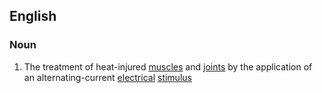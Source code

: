 ==English==

===Noun===
{{en-noun|sg=[[interferential]] [[stimulation]]|-}}

#{{medicine}} The treatment of heat-injured [[muscle]]s and [[joint]]s by the application of an alternating-current [[electrical]] [[stimulus]]